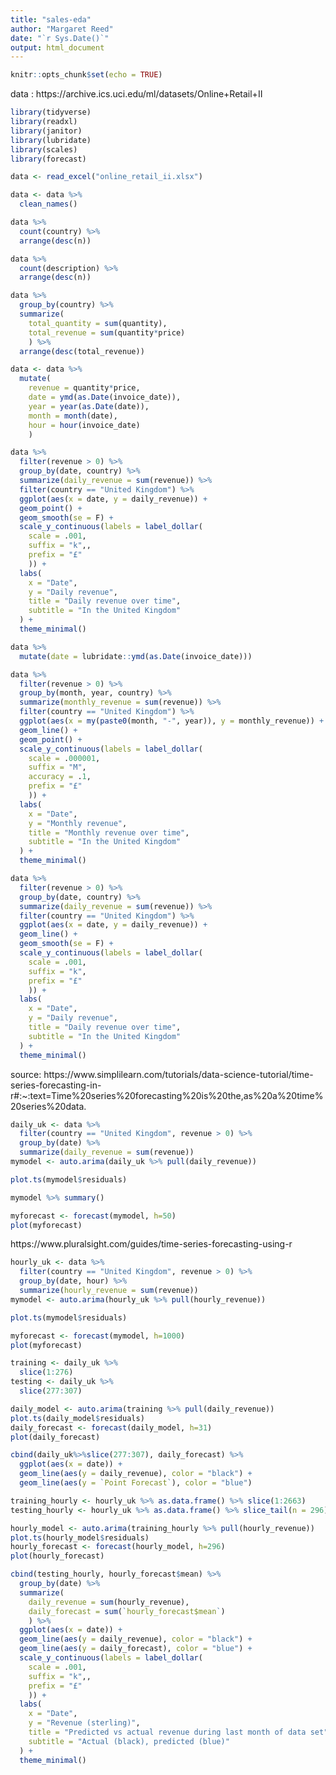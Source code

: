 ```yaml
---
title: "sales-eda"
author: "Margaret Reed"
date: "`r Sys.Date()`"
output: html_document
---
```


```r
knitr::opts_chunk$set(echo = TRUE)
```

 data : https://archive.ics.uci.edu/ml/datasets/Online+Retail+II

```r
library(tidyverse)
library(readxl)
library(janitor)
library(lubridate)
library(scales)
library(forecast)
```

```r
data <- read_excel("online_retail_ii.xlsx")
```

```r
data <- data %>%
  clean_names()
```

```r
data %>% 
  count(country) %>%
  arrange(desc(n))
```

```r
data %>%
  count(description) %>%
  arrange(desc(n))
```

```r
data %>%
  group_by(country) %>%
  summarize(
    total_quantity = sum(quantity),
    total_revenue = sum(quantity*price)
    ) %>%
  arrange(desc(total_revenue))
```

```r
data <- data %>%
  mutate(
    revenue = quantity*price,
    date = ymd(as.Date(invoice_date)),
    year = year(as.Date(date)),
    month = month(date),
    hour = hour(invoice_date)
    )
```

```r
data %>%
  filter(revenue > 0) %>%
  group_by(date, country) %>%
  summarize(daily_revenue = sum(revenue)) %>%
  filter(country == "United Kingdom") %>%
  ggplot(aes(x = date, y = daily_revenue)) +
  geom_point() +
  geom_smooth(se = F) +
  scale_y_continuous(labels = label_dollar(
    scale = .001, 
    suffix = "k",,
    prefix = "£"
    )) +
  labs(
    x = "Date", 
    y = "Daily revenue",
    title = "Daily revenue over time",
    subtitle = "In the United Kingdom"
  ) +
  theme_minimal()
```

```r
data %>%
  mutate(date = lubridate::ymd(as.Date(invoice_date)))
```

```r
data %>%
  filter(revenue > 0) %>%
  group_by(month, year, country) %>%
  summarize(monthly_revenue = sum(revenue)) %>%
  filter(country == "United Kingdom") %>%
  ggplot(aes(x = my(paste0(month, "-", year)), y = monthly_revenue)) +
  geom_line() +
  geom_point() +
  scale_y_continuous(labels = label_dollar(
    scale = .000001, 
    suffix = "M", 
    accuracy = .1,
    prefix = "£"
    )) +
  labs(
    x = "Date", 
    y = "Monthly revenue",
    title = "Monthly revenue over time",
    subtitle = "In the United Kingdom"
  ) +
  theme_minimal()
```


```r
data %>%
  filter(revenue > 0) %>%
  group_by(date, country) %>%
  summarize(daily_revenue = sum(revenue)) %>%
  filter(country == "United Kingdom") %>%
  ggplot(aes(x = date, y = daily_revenue)) +
  geom_line() +
  geom_smooth(se = F) +
  scale_y_continuous(labels = label_dollar(
    scale = .001, 
    suffix = "k",
    prefix = "£"
    )) +
  labs(
    x = "Date", 
    y = "Daily revenue",
    title = "Daily revenue over time",
    subtitle = "In the United Kingdom"
  ) +
  theme_minimal()
```

source: https://www.simplilearn.com/tutorials/data-science-tutorial/time-series-forecasting-in-r#:~:text=Time%20series%20forecasting%20is%20the,as%20a%20time%20series%20data.


```r
daily_uk <- data %>%
  filter(country == "United Kingdom", revenue > 0) %>%
  group_by(date) %>%
  summarize(daily_revenue = sum(revenue))
mymodel <- auto.arima(daily_uk %>% pull(daily_revenue))
```

```r
plot.ts(mymodel$residuals)
```

```r
mymodel %>% summary()
```


```r
myforecast <- forecast(mymodel, h=50)
plot(myforecast)
```

https://www.pluralsight.com/guides/time-series-forecasting-using-r

```r
hourly_uk <- data %>%
  filter(country == "United Kingdom", revenue > 0) %>%
  group_by(date, hour) %>%
  summarize(hourly_revenue = sum(revenue))
mymodel <- auto.arima(hourly_uk %>% pull(hourly_revenue))
```

```r
plot.ts(mymodel$residuals)
```

```r
myforecast <- forecast(mymodel, h=1000)
plot(myforecast)
```






```r
training <- daily_uk %>%
  slice(1:276)
testing <- daily_uk %>%
  slice(277:307)
```

```r
daily_model <- auto.arima(training %>% pull(daily_revenue))
plot.ts(daily_model$residuals)
daily_forecast <- forecast(daily_model, h=31)
plot(daily_forecast)
```

```r
cbind(daily_uk%>%slice(277:307), daily_forecast) %>%
  ggplot(aes(x = date)) +
  geom_line(aes(y = daily_revenue), color = "black") +
  geom_line(aes(y = `Point Forecast`), color = "blue")
```

```r
training_hourly <- hourly_uk %>% as.data.frame() %>% slice(1:2663)
testing_hourly <- hourly_uk %>% as.data.frame() %>% slice_tail(n = 296)
```

```r
hourly_model <- auto.arima(training_hourly %>% pull(hourly_revenue))
plot.ts(hourly_model$residuals)
hourly_forecast <- forecast(hourly_model, h=296)
plot(hourly_forecast)
```

```r
cbind(testing_hourly, hourly_forecast$mean) %>%
  group_by(date) %>%
  summarize(
    daily_revenue = sum(hourly_revenue), 
    daily_forecast = sum(`hourly_forecast$mean`)
    ) %>%
  ggplot(aes(x = date)) +
  geom_line(aes(y = daily_revenue), color = "black") +
  geom_line(aes(y = daily_forecast), color = "blue") +
  scale_y_continuous(labels = label_dollar(
    scale = .001, 
    suffix = "k",,
    prefix = "£"
    )) +
  labs(
    x = "Date",
    y = "Revenue (sterling)",
    title = "Predicted vs actual revenue during last month of data set",
    subtitle = "Actual (black), predicted (blue)"
  ) +
  theme_minimal()
```
